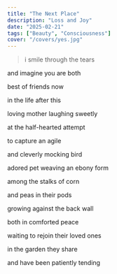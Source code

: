 ```yaml
---
title: "The Next Place"
description: "Loss and Joy"
date: "2025-02-21"
tags: ["Beauty", "Consciousness"]
cover: "/covers/yes.jpg"
---
```


> i smile through the tears

and imagine you are both

best of friends now

in the life after this


loving mother laughing sweetly

at the half-hearted attempt

to capture an agile

and cleverly mocking bird


adored pet weaving an ebony form

among the stalks of corn

and peas in their pods

growing against the back wall


both in comforted peace

waiting to rejoin their loved ones

in the garden they share

and have been patiently tending
